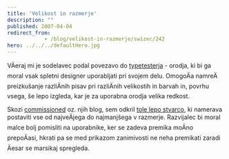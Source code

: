 ```yaml
---
title: 'Velikost in razmerje'
description: ""
published: 2007-04-04
redirect_from: 
            - /blog/velikost-in-razmerje/swizec/242
hero: ../../../defaultHero.jpg
---
```

VÄeraj mi je sodelavec podal povezavo do [typetesterja](http://typetester.maratz.com/) - orodja, ki bi ga moral vsak spletni designer uporabljati pri svojem delu. OmogoÄa namreÄ preizkušanje razliÄnih pisav pri razliÄnih velikostih in barvah in, povrhu vsega, še lepo izgleda, kar je za uporabna orodja velika redkost.

Skozi [commissioned](http://www.commissionedcomic.com/) oz. njih blog, sem odkril [tole lepo stvarco](http://www.nikon.co.jp/main/eng/feelnikon/discovery/universcale/index_f.htm), ki namerava postaviti vse od najveÄjega do najmanjšega v razmerje. Razvijalec bi moral malce bolj pomisliti na uporabnike, ker se zadeva premika moÄno prepoÄasi, hkrati pa se med prikazom zanimivosti ne neha premikati zaradi Äesar se marsikaj spregleda.
